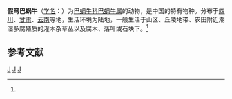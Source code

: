 {{Speciesbox
| taxon = Bradybaena pseudocampylaea
| binomial_authority = (Moellendorff, 1899)<ref name='id11073'>{{cite web| url =http://www.bioinfo.cn/db05/BjdwSpecies.php?action=view&id=11073| title =假弯巴蜗牛| work =《中国动物物种编目数据库》| publisher =中国科学院微生物研究所| author =中国科学院动物研究所| accessdate =2009-04-28| deadurl =yes| archiveurl =https://web.archive.org/web/20160305091428/http://www.bioinfo.cn/db05/BjdwSpecies.php?action=view&id=11073| archivedate =2016-03-05}}</ref>
}}

'''假弯巴蜗牛'''（[[学名|学名]]：{{lang|la|''Bradybaena pseudocampylaea''}}）为[[巴蜗牛科|巴蜗牛科]][[巴蜗牛属|巴蜗牛属]]的动物，是中国的特有物种。分布于[[四川|四川]]、[[甘肃|甘肃]]、[[云南|云南]]等地，生活环境为陆地，一般生活于山区、丘陵地带、农田附近潮湿多腐殖质的灌木杂草丛以及腐木、落叶或石块下。<ref name='id11073'/>

== 参考文献 ==
{{reflist}}
{{taxonbar}}
[[Category:_1899年描述的动物|J]]
[[Category:中国特有软体动物|J]]
[[Category:巴蜗牛属|J]]